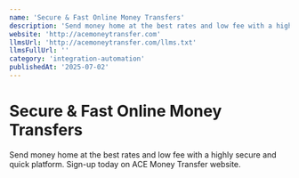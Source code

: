 ```yaml
---
name: 'Secure & Fast Online Money Transfers'
description: 'Send money home at the best rates and low fee with a highly secure and quick platform. Sign-up today on ACE Money Transfer website.'
website: 'http://acemoneytransfer.com'
llmsUrl: 'http://acemoneytransfer.com/llms.txt'
llmsFullUrl: ''
category: 'integration-automation'
publishedAt: '2025-07-02'
---
```


# Secure & Fast Online Money Transfers

Send money home at the best rates and low fee with a highly secure and quick platform. Sign-up today on ACE Money Transfer website.
